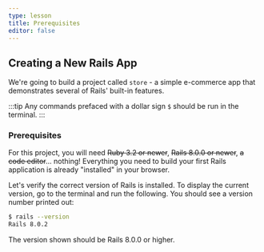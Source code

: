 ```yaml
---
type: lesson
title: Prerequisites
editor: false
---
```



Creating a New Rails App
------------------------

We're going to build a project called `store` - a simple e-commerce app that
demonstrates several of Rails' built-in features.

:::tip
Any commands prefaced with a dollar sign `$` should be run in the terminal.
:::

### Prerequisites

For this project, you will need ~~Ruby 3.2 or newer~~, ~~Rails 8.0.0 or newer~~, ~~a code editor~~... nothing! Everything you need to build your first Rails application is already "installed" in your browser.

Let's verify the correct version of Rails is installed. To display the current
version, go to the terminal and run the following. You should see a version number
printed out:

```bash
$ rails --version
Rails 8.0.2
```

The version shown should be Rails 8.0.0 or higher.

<TerminalConfigurator client:load />
